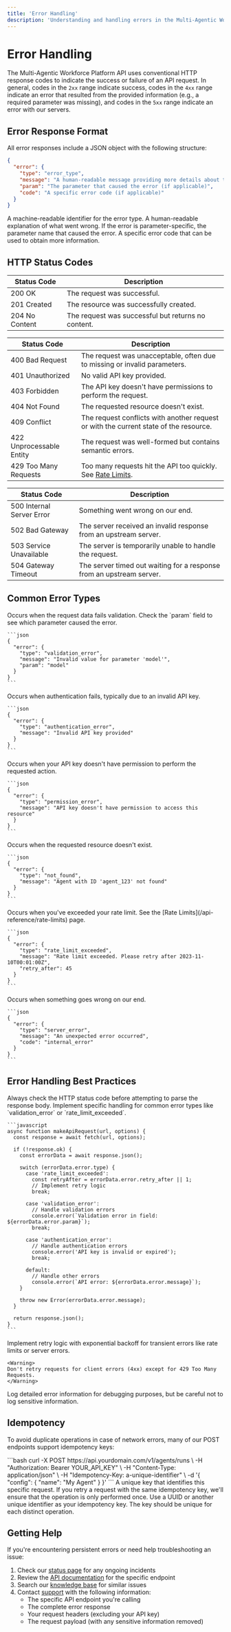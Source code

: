 ```yaml
---
title: 'Error Handling'
description: 'Understanding and handling errors in the Multi-Agentic Workforce Platform API'
---
```


# Error Handling

The Multi-Agentic Workforce Platform API uses conventional HTTP response codes to indicate the success or failure of an API request. In general, codes in the `2xx` range indicate success, codes in the `4xx` range indicate an error that resulted from the provided information (e.g., a required parameter was missing), and codes in the `5xx` range indicate an error with our servers.

## Error Response Format

All error responses include a JSON object with the following structure:

```json
{
  "error": {
    "type": "error_type",
    "message": "A human-readable message providing more details about the error",
    "param": "The parameter that caused the error (if applicable)",
    "code": "A specific error code (if applicable)"
  }
}
```

<ResponseField name="error.type" type="string">
  A machine-readable identifier for the error type.
</ResponseField>

<ResponseField name="error.message" type="string">
  A human-readable explanation of what went wrong.
</ResponseField>

<ResponseField name="error.param" type="string" optional>
  If the error is parameter-specific, the parameter name that caused the error.
</ResponseField>

<ResponseField name="error.code" type="string" optional>
  A specific error code that can be used to obtain more information.
</ResponseField>

## HTTP Status Codes

<AccordionGroup>
  <Accordion title="2xx - Success">
    <Table>
      <Thead>
        <Tr>
          <Th>Status Code</Th>
          <Th>Description</Th>
        </Tr>
      </Thead>
      <Tbody>
        <Tr>
          <Td>200 OK</Td>
          <Td>The request was successful.</Td>
        </Tr>
        <Tr>
          <Td>201 Created</Td>
          <Td>The resource was successfully created.</Td>
        </Tr>
        <Tr>
          <Td>204 No Content</Td>
          <Td>The request was successful but returns no content.</Td>
        </Tr>
      </Tbody>
    </Table>
  </Accordion>
  
  <Accordion title="4xx - Client Errors">
    <Table>
      <Thead>
        <Tr>
          <Th>Status Code</Th>
          <Th>Description</Th>
        </Tr>
      </Thead>
      <Tbody>
        <Tr>
          <Td>400 Bad Request</Td>
          <Td>The request was unacceptable, often due to missing or invalid parameters.</Td>
        </Tr>
        <Tr>
          <Td>401 Unauthorized</Td>
          <Td>No valid API key provided.</Td>
        </Tr>
        <Tr>
          <Td>403 Forbidden</Td>
          <Td>The API key doesn't have permissions to perform the request.</Td>
        </Tr>
        <Tr>
          <Td>404 Not Found</Td>
          <Td>The requested resource doesn't exist.</Td>
        </Tr>
        <Tr>
          <Td>409 Conflict</Td>
          <Td>The request conflicts with another request or with the current state of the resource.</Td>
        </Tr>
        <Tr>
          <Td>422 Unprocessable Entity</Td>
          <Td>The request was well-formed but contains semantic errors.</Td>
        </Tr>
        <Tr>
          <Td>429 Too Many Requests</Td>
          <Td>Too many requests hit the API too quickly. See <a href="/api-reference/rate-limits">Rate Limits</a>.</Td>
        </Tr>
      </Tbody>
    </Table>
  </Accordion>
  
  <Accordion title="5xx - Server Errors">
    <Table>
      <Thead>
        <Tr>
          <Th>Status Code</Th>
          <Th>Description</Th>
        </Tr>
      </Thead>
      <Tbody>
        <Tr>
          <Td>500 Internal Server Error</Td>
          <Td>Something went wrong on our end.</Td>
        </Tr>
        <Tr>
          <Td>502 Bad Gateway</Td>
          <Td>The server received an invalid response from an upstream server.</Td>
        </Tr>
        <Tr>
          <Td>503 Service Unavailable</Td>
          <Td>The server is temporarily unable to handle the request.</Td>
        </Tr>
        <Tr>
          <Td>504 Gateway Timeout</Td>
          <Td>The server timed out waiting for a response from an upstream server.</Td>
        </Tr>
      </Tbody>
    </Table>
  </Accordion>
</AccordionGroup>

## Common Error Types

<CardGroup cols={2}>
  <Card title="validation_error" icon="triangle-exclamation">
    Occurs when the request data fails validation. Check the `param` field to see which parameter caused the error.
    
    ```json
    {
      "error": {
        "type": "validation_error",
        "message": "Invalid value for parameter 'model'",
        "param": "model"
      }
    }
    ```
  </Card>
  
  <Card title="authentication_error" icon="key">
    Occurs when authentication fails, typically due to an invalid API key.
    
    ```json
    {
      "error": {
        "type": "authentication_error",
        "message": "Invalid API key provided"
      }
    }
    ```
  </Card>
  
  <Card title="permission_error" icon="lock">
    Occurs when your API key doesn't have permission to perform the requested action.
    
    ```json
    {
      "error": {
        "type": "permission_error",
        "message": "API key doesn't have permission to access this resource"
      }
    }
    ```
  </Card>
  
  <Card title="not_found" icon="magnifying-glass">
    Occurs when the requested resource doesn't exist.
    
    ```json
    {
      "error": {
        "type": "not_found",
        "message": "Agent with ID 'agent_123' not found"
      }
    }
    ```
  </Card>
  
  <Card title="rate_limit_exceeded" icon="gauge-high">
    Occurs when you've exceeded your rate limit. See the [Rate Limits](/api-reference/rate-limits) page.
    
    ```json
    {
      "error": {
        "type": "rate_limit_exceeded",
        "message": "Rate limit exceeded. Please retry after 2023-11-10T00:01:00Z",
        "retry_after": 45
      }
    }
    ```
  </Card>
  
  <Card title="server_error" icon="server">
    Occurs when something goes wrong on our end.
    
    ```json
    {
      "error": {
        "type": "server_error",
        "message": "An unexpected error occurred",
        "code": "internal_error"
      }
    }
    ```
  </Card>
</CardGroup>

## Error Handling Best Practices

<Steps>
  <Step title="Check status codes first">
    Always check the HTTP status code before attempting to parse the response body.
  </Step>
  
  <Step title="Handle specific error types">
    Implement specific handling for common error types like `validation_error` or `rate_limit_exceeded`.
    
    ```javascript
    async function makeApiRequest(url, options) {
      const response = await fetch(url, options);
      
      if (!response.ok) {
        const errorData = await response.json();
        
        switch (errorData.error.type) {
          case 'rate_limit_exceeded':
            const retryAfter = errorData.error.retry_after || 1;
            // Implement retry logic
            break;
            
          case 'validation_error':
            // Handle validation errors
            console.error(`Validation error in field: ${errorData.error.param}`);
            break;
            
          case 'authentication_error':
            // Handle authentication errors
            console.error('API key is invalid or expired');
            break;
            
          default:
            // Handle other errors
            console.error(`API error: ${errorData.error.message}`);
        }
        
        throw new Error(errorData.error.message);
      }
      
      return response.json();
    }
    ```
  </Step>
  
  <Step title="Implement retry logic">
    Implement retry logic with exponential backoff for transient errors like rate limits or server errors.
    
    <Warning>
    Don't retry requests for client errors (4xx) except for 429 Too Many Requests.
    </Warning>
  </Step>
  
  <Step title="Log errors for debugging">
    Log detailed error information for debugging purposes, but be careful not to log sensitive information.
  </Step>
</Steps>

## Idempotency

To avoid duplicate operations in case of network errors, many of our POST endpoints support idempotency keys:

<CodeGroup>
```bash
curl -X POST https://api.yourdomain.com/v1/agents/runs \
  -H "Authorization: Bearer YOUR_API_KEY" \
  -H "Content-Type: application/json" \
  -H "Idempotency-Key: a-unique-identifier" \
  -d '{
    "config": {
      "name": "My Agent"
    }
  }'
```
</CodeGroup>

<ParamField header="Idempotency-Key" type="string" optional>
  A unique key that identifies this specific request. If you retry a request with the same idempotency key, we'll ensure that the operation is only performed once.
</ParamField>

<Tip>
Use a UUID or another unique identifier as your idempotency key. The key should be unique for each distinct operation.
</Tip>

## Getting Help

If you're encountering persistent errors or need help troubleshooting an issue:

1. Check our [status page](https://status.yourdomain.com) for any ongoing incidents
2. Review the [API documentation](/api-reference/introduction) for the specific endpoint
3. Search our [knowledge base](https://help.yourdomain.com) for similar issues
4. Contact [support](mailto:support@yourdomain.com) with the following information:
   - The specific API endpoint you're calling
   - The complete error response
   - Your request headers (excluding your API key)
   - The request payload (with any sensitive information removed)
